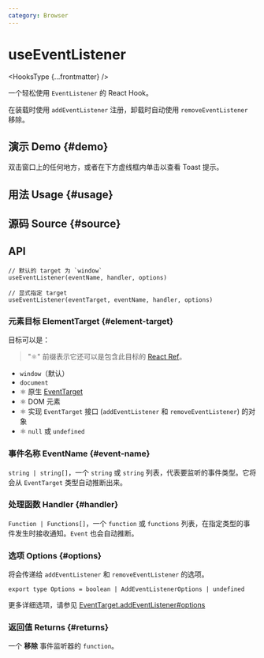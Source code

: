 ```yaml
---
category: Browser
---
```


# useEventListener


<HooksType {...frontmatter} />

一个轻松使用 `EventListener` 的 React Hook。

在装载时使用 `addEventListener` 注册，卸载时自动使用 `removeEventListener` 移除。

## 演示 Demo \{#demo}

双击窗口上的任何地方，或者在下方虚线框内单击以查看 Toast 提示。


<App />

## 用法 Usage \{#usage}



## 源码 Source \{#source}


<Source />

## API

```tsx
// 默认的 target 为 `window`
useEventListener(eventName, handler, options)

// 显式指定 target
useEventListener(eventTarget, eventName, handler, options)
```

### 元素目标 ElementTarget \{#element-target}

目标可以是：

> "⚛️" 前缀表示它还可以是包含此目标的 [React Ref](https://react.dev/learn/referencing-values-with-refs)。

- `window`（默认）
- `document`
- ⚛️ 原生 [EventTarget](https://developer.mozilla.org/en-US/docs/Web/API/EventTarget)
- ⚛️ DOM 元素
- ⚛️ 实现 `EventTarget` 接口 (`addEventListener` 和 `removeEventListener`) 的对象
- ⚛️ `null` 或 `undefined`

### 事件名称 EventName \{#event-name}

`string | string[]`，一个 `string` 或 `string` 列表，代表要监听的事件类型。它将会从 `EventTarget` 类型自动推断出来。

### 处理函数 Handler \{#handler}

`Function | Functions[]`，一个 `function` 或 `functions` 列表，在指定类型的事件发生时接收通知。`Event` 也会自动推断。

### 选项 Options \{#options}

将会传递给 `addEventListener` 和 `removeEventListener` 的选项。

```tsx
export type Options = boolean | AddEventListenerOptions | undefined
```

更多详细选项，请参见 [EventTarget.addEventListener#options](https://developer.mozilla.org/en-US/docs/Web/API/EventTarget/addEventListener#options)

### 返回值 Returns \{#returns}

一个 **移除** 事件监听器的 `function`。
